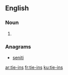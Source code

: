 ==English==

===Noun===
{{head|en|noun plural form}}

# {{plural of|tie-in|lang=en}}

===Anagrams===
* [[seniti#English|seniti]]

[[ar:tie-ins]]
[[fr:tie-ins]]
[[ku:tie-ins]]